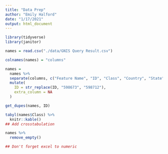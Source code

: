 ```yaml
---
title: "Data Prep"
author: "Emily Halford"
date: "1/17/2021"
output: html_document
---
```


```r
library(tidyverse)
library(janitor)
```

```r

names = read.csv("./data/GNIS Query Result.csv")

colnames(names) = "columns"

names = 
  names %>% 
  separate(columns, c("Feature Name", "ID", "Class", "Country", "State", "Latitude", "Longitude", "Ele(ft)", "Map", "BGN Date", "Entry Date"), sep = "[|]") %>%
  mutate(
    ID = str_replace(ID, "598673", "598712"),
    extra_column = NA
  )

get_dupes(names, ID)

tabyl(names$Class) %>% 
  knitr::kable()
## Add crosstabulation

names %>% 
  remove_empty()

## Don't forget excel to numeric

```

